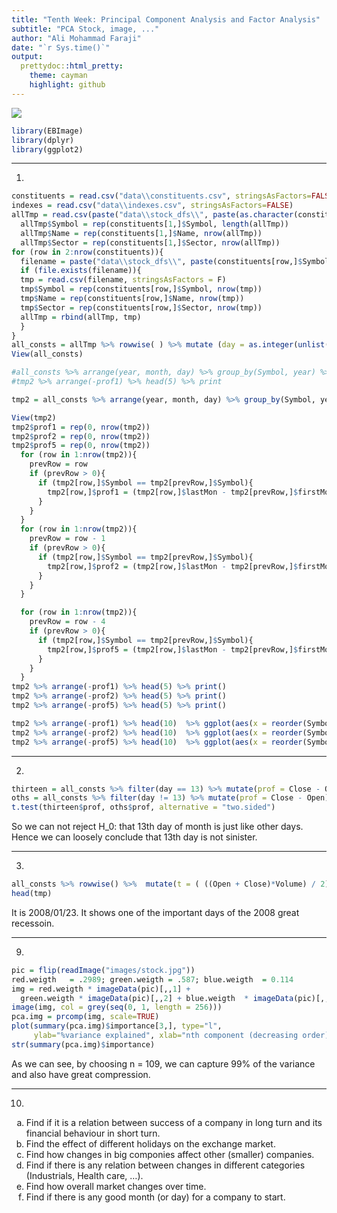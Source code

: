 ```yaml
---
title: "Tenth Week: Principal Component Analysis and Factor Analysis"
subtitle: "PCA Stock, image, ..."
author: "Ali Mohammad Faraji"
date: "`r Sys.time()`"
output:
  prettydoc::html_pretty:
    theme: cayman
    highlight: github
---
```


<div align="center">
<img  src="images/stock.jpg"  align = 'center'>
</div>

```r
library(EBImage)
library(dplyr)
library(ggplot2)
```


***

<p dir="RTL">
1.
```r
constituents = read.csv("data\\constituents.csv", stringsAsFactors=FALSE)
indexes = read.csv("data\\indexes.csv", stringsAsFactors=FALSE)
allTmp = read.csv(paste("data\\stock_dfs\\", paste(as.character(constituents[1,]$Symbol), ".csv", sep= ""), sep = ""), stringsAsFactors = F)
  allTmp$Symbol = rep(constituents[1,]$Symbol, length(allTmp))
  allTmp$Name = rep(constituents[1,]$Name, nrow(allTmp))
  allTmp$Sector = rep(constituents[1,]$Sector, nrow(allTmp))
for (row in 2:nrow(constituents)){
  filename = paste("data\\stock_dfs\\", paste(constituents[row,]$Symbol, ".csv", sep= ""), sep = "")
  if (file.exists(filename)){
  tmp = read.csv(filename, stringsAsFactors = F)
  tmp$Symbol = rep(constituents[row,]$Symbol, nrow(tmp))
  tmp$Name = rep(constituents[row,]$Name, nrow(tmp))
  tmp$Sector = rep(constituents[row,]$Sector, nrow(tmp))
  allTmp = rbind(allTmp, tmp)
  }
}
all_consts = allTmp %>% rowwise( ) %>% mutate (day = as.integer(unlist(strsplit(Date,  '-'))[3]), month = as.integer(unlist(strsplit(Date,  '-'))[2]), year = as.integer(unlist(strsplit(Date, '-'))[1]))
View(all_consts)  

#all_consts %>% arrange(year, month, day) %>% group_by(Symbol, year) %>% summarise(prof1 = (last(Close) - first(Open))/first(Open)) %>% arrange(-prof1) -> tmp2
#tmp2 %>% arrange(-prof1) %>% head(5) %>% print

tmp2 = all_consts %>% arrange(year, month, day) %>% group_by(Symbol, year) %>% summarise(cat = first(Sector), lastMon = last(Close), firstMon = first(Open))

View(tmp2)
tmp2$prof1 = rep(0, nrow(tmp2))
tmp2$prof2 = rep(0, nrow(tmp2))
tmp2$prof5 = rep(0, nrow(tmp2))
  for (row in 1:nrow(tmp2)){
    prevRow = row
    if (prevRow > 0){
      if (tmp2[row,]$Symbol == tmp2[prevRow,]$Symbol){
        tmp2[row,]$prof1 = (tmp2[row,]$lastMon - tmp2[prevRow,]$firstMon)/tmp2[prevRow,]$firstMon
      }
    }
  }
  for (row in 1:nrow(tmp2)){
    prevRow = row - 1
    if (prevRow > 0){
      if (tmp2[row,]$Symbol == tmp2[prevRow,]$Symbol){
        tmp2[row,]$prof2 = (tmp2[row,]$lastMon - tmp2[prevRow,]$firstMon)/tmp2[prevRow,]$firstMon
      }
    }
  }

  for (row in 1:nrow(tmp2)){
    prevRow = row - 4
    if (prevRow > 0){
      if (tmp2[row,]$Symbol == tmp2[prevRow,]$Symbol){
        tmp2[row,]$prof5 = (tmp2[row,]$lastMon - tmp2[prevRow,]$firstMon)/tmp2[prevRow,]$firstMon
      }
    }
  }
tmp2 %>% arrange(-prof1) %>% head(5) %>% print()
tmp2 %>% arrange(-prof2) %>% head(5) %>% print()
tmp2 %>% arrange(-prof5) %>% head(5) %>% print()

tmp2 %>% arrange(-prof1) %>% head(10)  %>% ggplot(aes(x = reorder(Symbol, -prof1), y = prof1, fill = cat)) + geom_bar(stat = "identity") 
tmp2 %>% arrange(-prof2) %>% head(10)  %>% ggplot(aes(x = reorder(Symbol, -prof2), y = prof2, fill = cat)) + geom_bar(stat = "identity") 
tmp2 %>% arrange(-prof5) %>% head(10)  %>% ggplot(aes(x = reorder(Symbol, -prof5), y = prof5, fill = cat)) + geom_bar(stat = "identity") 
```

</p>

***

<p dir="RTL">
2.
```r
thirteen = all_consts %>% filter(day == 13) %>% mutate(prof = Close - Open) 
oths = all_consts %>% filter(day != 13) %>% mutate(prof = Close - Open)
t.test(thirteen$prof, oths$prof, alternative = "two.sided")
```

So we can not reject H_0: that 13th day of month is just like other days. Hence we can loosely conclude that 13th day is not sinister. 

</p>

***

<p dir="RTL">
3.
```r
all_consts %>% rowwise() %>%  mutate(t = ( ((Open + Close)*Volume) / 2)) %>% group_by(Date) %>% summarise(s = sum(t)) %>% arrange(-s) -> tmp
head(tmp)
```
It is 2008/01/23. It shows one of the important days of the 2008 great recessoin.
</p>




***


<p dir="LTR"> 
9.
```r
pic = flip(readImage("images/stock.jpg"))
red.weigth   = .2989; green.weigth = .587; blue.weigth  = 0.114
img = red.weigth * imageData(pic)[,,1] +
  green.weigth * imageData(pic)[,,2] + blue.weigth  * imageData(pic)[,,3]
image(img, col = grey(seq(0, 1, length = 256)))
pca.img = prcomp(img, scale=TRUE)
plot(summary(pca.img)$importance[3,], type="l",
     ylab="%variance explained", xlab="nth component (decreasing order)");abline(h=0.99,col="red");abline(v = 109,col="red",lty=3)
str(summary(pca.img)$importance)
```
As we can see, by choosing n = 109, we can capture 99% of the variance and also have great compression. 
</p>

***

<p dir="RTL"> 
10.   
a. Find if it is a relation between success of a company in long turn and its financial behaviour in short turn.    
b. Find the effect of different holidays on the exchange market.    
c. Find how changes in big componies affect other (smaller) companies.   
d. Find if there is any relation between changes in different categories (Industrials, Health care, ...).   
e. Find how overall market changes over time.    
f. Find if there is any good month (or day) for a company to start.    
</p>

